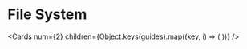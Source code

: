 
# File System

<Cards
  num={2}
  children={Object.keys(guides).map((key, i) => (
    <Card
      key={i}
      title={guides[key].title}
      description={guides[key].description}
      icon={guides[key].icon}
      href={guides[key].href}
    />
  ))}
/>
